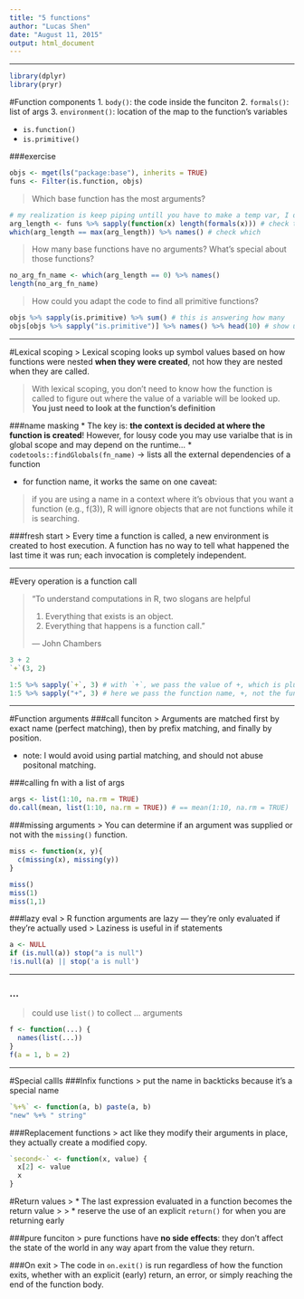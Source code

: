 ```yaml
---
title: "5 functions"
author: "Lucas Shen"
date: "August 11, 2015"
output: html_document
---
```

***

```r
library(dplyr)
library(pryr)
```

#Function components
1. `body()`: the code inside the funciton
2. `formals()`: list of args
3. `environment()`: location of the map to the function's variables 

* `is.function()`
* `is.primitive()`

###exercise
```r
objs <- mget(ls("package:base"), inherits = TRUE)
funs <- Filter(is.function, objs)
```

> Which base function has the most arguments?

```r
# my realization is keep piping untill you have to make a temp var, I don't know if this is a good practice. We'll see
arg_length <- funs %>% sapply(function(x) length(formals(x))) # check this sapply use!
which(arg_length == max(arg_length)) %>% names() # check which
```

> How many base functions have no arguments? What’s special about those functions?

```r
no_arg_fn_name <- which(arg_length == 0) %>% names()
length(no_arg_fn_name)
```

> How could you adapt the code to find all primitive functions?

```r
objs %>% sapply(is.primitive) %>% sum() # this is answering how many
objs[objs %>% sapply("is.primitive")] %>% names() %>% head(10) # show up first 10 names of primitive fn
```

***
#Lexical scoping
> Lexical scoping looks up symbol values based on how functions were nested **when they were created**, not how they are nested when they are called. 

> With lexical scoping, you don’t need to know how the function is called to figure out where the value of a variable will be looked up. **You just need to look at the function’s definition**

###name masking
* The key is: **the context is decided at where the function is created**! However, for lousy code you may use varialbe that is in global scope and may depend on the runtime...
    * `codetools::findGlobals(fn_name)` -> lists all the external dependencies of a function

* for function name, it works the same on one caveat:

> if you are using a name in a context where it’s obvious that you want a function (e.g., f(3)), R will ignore objects that are not functions while it is searching.

###fresh start
> Every time a function is called, a new environment is created to host execution. A function has no way to tell what happened the last time it was run; each invocation is completely independent.

***

#Every operation is a function call

> “To understand computations in R, two slogans are helpful
>
> 1. Everything that exists is an object.
> 2. Everything that happens is a function call." 
>
> — John Chambers

```r
3 + 2
`+`(3, 2)

1:5 %>% sapply(`+`, 3) # with `+`, we pass the value of +, which is plus, into sapply
1:5 %>% sapply("+", 3) # here we pass the function name, +, not the function itself. sapply can magically handle these two situations.
```

***
#Function arguments
###call funciton
> Arguments are matched first by exact name (perfect matching), then by prefix matching, and finally by position.

* note: I would avoid using partial matching, and should not abuse positonal matching.

###calling fn with a list of args
```r
args <- list(1:10, na.rm = TRUE)
do.call(mean, list(1:10, na.rm = TRUE)) # == mean(1:10, na.rm = TRUE)
```

###missing arguments
> You can determine if an argument was supplied or not with the `missing()` function.

```r
miss <- function(x, y){
  c(missing(x), missing(y))
}

miss()
miss(1)
miss(1,1)
```

###lazy eval
> R function arguments are lazy — they’re only evaluated if they’re actually used
> Laziness is useful in if statements

```r
a <- NULL
if (is.null(a)) stop("a is null")
!is.null(a) || stop('a is null')
```

***
### ...
> could use `list()` to collect ... arguments

```r
f <- function(...) {
  names(list(...))
}
f(a = 1, b = 2)
```

***
#Special callls
###Infix functions
> put the name in backticks because it’s a special name

```r
`%+%` <- function(a, b) paste(a, b)
"new" %+% " string"
```

###Replacement functions
> act like they modify their arguments in place, they actually create a modified copy.

```r
`second<-` <- function(x, value) {
  x[2] <- value
  x
}
```

#Return values
> * The last expression evaluated in a function becomes the return value
>
> * reserve the use of an explicit `return()` for when you are returning early

###pure funciton
> pure functions have **no side effects**: they don’t affect the state of the world in any way apart from the value they return.

###On exit
> The code in `on.exit()` is run regardless of how the function exits, whether with an explicit (early) return, an error, or simply reaching the end of the function body.























